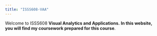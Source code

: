 ```yaml
---
title: "ISSS608-VAA"
---
```


Welcome to ISSS608 **Visual Analytics and Applications.** **In this website, you will find my coursework prepared for this course**.
